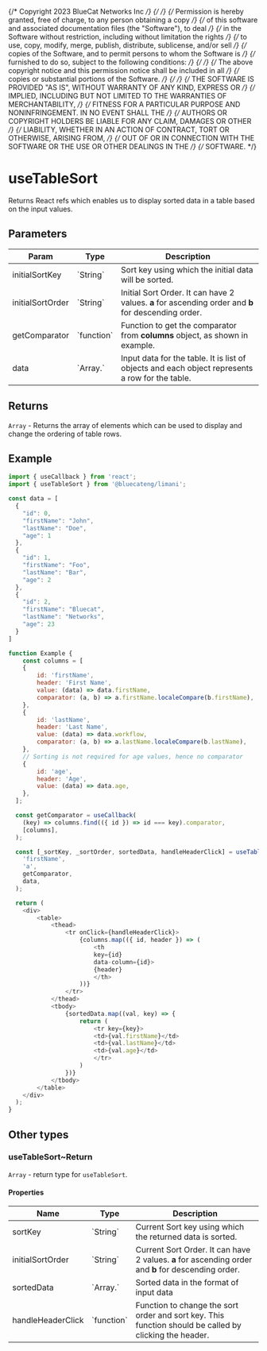 {/* Copyright 2023 BlueCat Networks Inc */}
{/*  */}
{/* Permission is hereby granted, free of charge, to any person obtaining a copy */}
{/* of this software and associated documentation files (the "Software"), to deal */}
{/* in the Software without restriction, including without limitation the rights */}
{/* to use, copy, modify, merge, publish, distribute, sublicense, and/or sell */}
{/* copies of the Software, and to permit persons to whom the Software is */}
{/* furnished to do so, subject to the following conditions: */}
{/*  */}
{/* The above copyright notice and this permission notice shall be included in all */}
{/* copies or substantial portions of the Software. */}
{/*  */}
{/* THE SOFTWARE IS PROVIDED "AS IS", WITHOUT WARRANTY OF ANY KIND, EXPRESS OR */}
{/* IMPLIED, INCLUDING BUT NOT LIMITED TO THE WARRANTIES OF MERCHANTABILITY, */}
{/* FITNESS FOR A PARTICULAR PURPOSE AND NONINFRINGEMENT. IN NO EVENT SHALL THE */}
{/* AUTHORS OR COPYRIGHT HOLDERS BE LIABLE FOR ANY CLAIM, DAMAGES OR OTHER */}
{/* LIABILITY, WHETHER IN AN ACTION OF CONTRACT, TORT OR OTHERWISE, ARISING FROM, */}
{/* OUT OF OR IN CONNECTION WITH THE SOFTWARE OR THE USE OR OTHER DEALINGS IN THE */}
{/* SOFTWARE. */}

<Meta title='hooks/useTableSort' />

# useTableSort

Returns React refs which enables us to display sorted data in a table based on the input values.

## Parameters

<table>
    <thead>
        <tr>
            <th>Param</th>
            <th>Type</th>
            <th>Description</th>
        </tr>
    </thead>
    <tbody>
        <tr>
            <td>initialSortKey</td>
            <td>`String`</td>
            <td>Sort key using which the initial data will be sorted.</td>
        </tr>
        <tr>
            <td>initialSortOrder</td>
            <td>`String`</td>
            <td>Initial Sort Order. It can have 2 values. <strong>a</strong> for ascending order and <strong>b</strong> for descending order.</td>
        </tr>
        <tr>
            <td>getComparator</td>
            <td>`function`</td>
            <td>Function to get the comparator from <strong>columns</strong> object, as shown in example.</td>
        </tr>
        <tr>
            <td>data</td>
            <td>`Array.<object>`</td>
            <td>Input data for the table. It is list of objects and each object represents a row for the table.</td>
        </tr>
    </tbody>
</table>

## Returns

`Array` - Returns the array of elements which can be used to display and change the ordering of table rows.

## Example

```js
import { useCallback } from 'react';
import { useTableSort } from '@bluecateng/limani';

const data = [
  {
    "id": 0,
    "firstName": "John",
    "lastName": "Doe",
    "age": 1
  },
  {
    "id": 1,
    "firstName": "Foo",
    "lastName": "Bar",
    "age": 2
  },
  {
    "id": 2,
    "firstName": "Bluecat",
    "lastName": "Networks",
    "age": 23
  }
]

function Example {
	const columns = [
    {
        id: 'firstName',
        header: 'First Name',
        value: (data) => data.firstName,
        comparator: (a, b) => a.firstName.localeCompare(b.firstName),
    },
    {
        id: 'lastName',
        header: 'Last Name',
        value: (data) => data.workflow,
        comparator: (a, b) => a.lastName.localeCompare(b.lastName),
    },
    // Sorting is not required for age values, hence no comparator
    {
        id: 'age',
        header: 'Age',
        value: (data) => data.age,
    },
  ];

  const getComparator = useCallback(
    (key) => columns.find(({ id }) => id === key).comparator,
    [columns],
  );

  const [_sortKey, _sortOrder, sortedData, handleHeaderClick] = useTableSort(
    'firstName',
    'a',
    getComparator,
    data,
  );

  return (
    <div>
        <table>
            <thead>
                <tr onClick={handleHeaderClick}>
                    {columns.map(({ id, header }) => (
                        <th
                        key={id}
                        data-column={id}>
                        {header}
                        </th>
                    ))}
                </tr>
            </thead>
            <tbody>
                {sortedData.map((val, key) => {
                    return (
                        <tr key={key}>
                        <td>{val.firstName}</td>
                        <td>{val.lastName}</td>
                        <td>{val.age}</td>
                        </tr>
                    )
                })}
            </tbody>
        </table>
    </div>
  );
}
```

## Other types

### useTableSort~Return

`Array` - return type for `useTableSort`.

#### Properties

<table>
    <thead>
        <tr>
            <th>Name</th>
            <th>Type</th>
            <th>Description</th>
        </tr>
    </thead>
    <tbody>
        <tr>
            <td>sortKey</td>
            <td>`String`</td>
            <td>Current Sort key using which the returned data is sorted.</td>
        </tr>
        <tr>
            <td>initialSortOrder</td>
            <td>`String`</td>
            <td>Current Sort Order. It can have 2 values. <strong>a</strong> for ascending order and <strong>b</strong> for descending order.</td>
        </tr>
        <tr>
            <td>sortedData</td>
            <td>`Array.<object>`</td>
            <td>Sorted data in the format of input data</td>
        </tr>
        <tr>
            <td>handleHeaderClick</td>
            <td>`function`</td>
            <td>Function to change the sort order and sort key. This function should be called by clicking the header.</td>
        </tr>
    </tbody>
</table>
